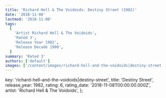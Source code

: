 ```yaml
---
title: 'Richard Hell & The Voidoids: Destiny Street (1982)'
date: '2018-11-08'
lastmod: '2018-11-08'
tags:
  [
    'Artist Richard Hell & The Voidoids',
    'Rated 3',
    'Release Year 1982',
    'Release Decade 1980',
  ]
summary: 'Rated 3'
authors: ['default']
images: ['/content/images/richard-hell-and-the-voidoids|destiny-street.jpg']
---
```


  key: 'richard-hell-and-the-voidoids|destiny-street',
  title: 'Destiny Street',
  release_year: 1982,
  rating: 6,
  rating_date: '2018-11-08T00:00:00.000Z',
  artist: 'Richard Hell & The Voidoids',
};

<MusicRating data={data} />
